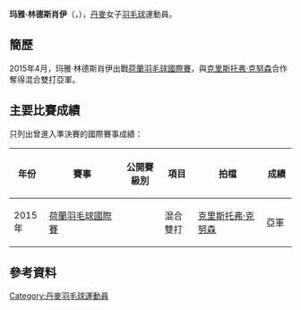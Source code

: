 {{noteTA|G1=Badminton}}
{{Infobox 羽球選手
| playername              = 玛雅·林德斯肖伊<br />{{lang|da|Maja Rindshøj}}
| image                   = 
| size                    = 
| caption                 = 
| birth_name              = 
| date_of_birth           = {{birth_date_and_age|1997|4|9}}
| place_of_birth          = 
| height                  = 
| weight                  = 
| event                   = 女子雙打、混合雙打
| country                 = {{DEN}}
| years_started           =
| handedness              = 
| coach                   = 
| highest_ranking         = 第149位（混雙-[[史蒂夫·奥尔森|奥尔森]]）
| date_of_highest_ranking = 2016年9月22日 <ref name="ranking">{{en}}[http://bwfcontent.tournamentsoftware.com/ranking/player.aspx?id=12404&player=1285558 BWF World Ranking - Ranking of Maja RINDSHOEJ (74942)]</ref>
| current_ranking         = 第484位（女雙-[[伊丽莎·梅尔高|梅尔高]]）<br/>第718位（女雙-[[伊本·伯格斯坦|伯格斯坦]]）<br/>第278位（混雙-[[史蒂夫·奥尔森|奥尔森]]）
| date_of_current_ranking = 2016年12月1日<ref>{{en}}[http://bwfcontent.tournamentsoftware.com/ranking/category.aspx?id=12404&category=475 BWF World Ranking - BWF世界排名榜 (12/1/2016) - Women's doubles]</ref><ref>{{en}}[http://bwfcontent.tournamentsoftware.com/ranking/category.aspx?id=12404&category=476 BWF World Ranking - BWF世界排名榜 (12/1/2016) - Mixed doubles] {{Wayback|url=http://bwfcontent.tournamentsoftware.com/ranking/category.aspx?id=12404&category=476 |date=20181001122220 }}</ref>
| played                  = 2勝–1負（女單）<br/>14勝–11負（女雙）<br/>13勝–11負（混雙）
| titles                  = 
| bwf_profile             = 1A723237-1153-46ED-A783-3F43C1638830
| bwf_id                  = 74942
| updated                 = 2016年12月1日
}}
{{MedalTableTop}}
{{MedalSport | 女子[[羽毛球|羽毛球]]}}
{{MedalCountry | {{DEN}}}}
{{MedalBottom}}
'''玛雅·林德斯肖伊'''（{{lang-da|'''Maja Rindshøj'''}}，{{bd|1997年|4月9日}}），[[丹麥|丹麥]]女子[[羽毛球|羽毛球]]運動員。

== 簡歷 ==
2015年4月，玛雅·林德斯肖伊出戰[[2015年荷蘭羽毛球國際賽|荷蘭羽毛球國際賽]]，與[[克里斯托弗·克努森|克里斯托弗·克努森]]合作奪得混合雙打亞軍。

==主要比賽成績==
只列出曾進入準決賽的國際賽事成績：
{| class=wikitable style="text-align:center; font-size:small;" 
!width="50"|年份
!width="180"|賽事
!width="80"|公開賽級別
!width="60"|項目
!width="160"|拍檔
!width="50"|成績
|-
!rowspan="1"|2015年
|[[2015年荷蘭羽毛球國際賽|荷蘭羽毛球國際賽]]
|{{BWFIS}}
|混合雙打
|[[克里斯托弗·克努森|克里斯托弗·克努森]]
|bgcolor="silver"|亞軍
|}
{{BWF賽事級別索引}}

== 參考資料 ==
{{Reflist}}

{{DEFAULTSORT:Rindshøj, Maja}}
[[Category:丹麥羽毛球運動員|Category:丹麥羽毛球運動員]]